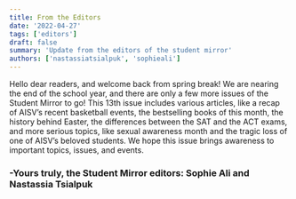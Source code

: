 ```yaml
---
title: From the Editors
date: '2022-04-27'
tags: ['editors']
draft: false
summary: 'Update from the editors of the student mirror'
authors: ['nastassiatsialpuk', 'sophieali']
---
```


Hello dear readers, and welcome back from spring break! We are nearing the end of the school year, and there are only a few more issues of the Student Mirror to go! This 13th issue includes various articles, like a recap of AISV’s recent basketball events, the bestselling books of this month, the history behind Easter, the differences between the SAT and the ACT exams, and more serious topics, like sexual awareness month and the tragic loss of one of AISV’s beloved students. We hope this issue brings awareness to important topics, issues, and events.

### -Yours truly, the Student Mirror editors: Sophie Ali and Nastassia Tsialpuk
